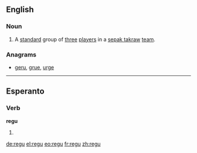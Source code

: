 ==English==

===Noun===
{{infl|en|noun}}

# {{sports}} A [[standard]] group of [[three]] [[players]] in a [[sepak takraw]] [[team]].

===Anagrams===
* {{alphagram|egru}} [[geru#English|geru]], [[grue#English|grue]], [[urge#English|urge]]

----

==Esperanto==

===Verb===
'''regu'''

# {{eo-form of|reg|u}}

[[de:regu]]
[[el:regu]]
[[eo:regu]]
[[fr:regu]]
[[zh:regu]]